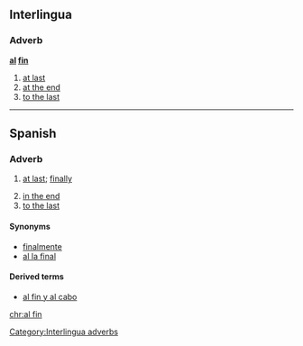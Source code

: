 ==Interlingua==

===Adverb===
'''[[al]] [[fin]]'''

# [[at last]]
# [[at the end]]
# [[to the last]]

[[Category:Interlingua adverbs]]

----

==Spanish==

===Adverb===
{{es-adv|head=[[al]] [[fin]]}}

# {{context|idiomatic|lang=es}} [[at last]]; [[finally]]
# [[in the end]]
# [[to the last]]

====Synonyms====
* [[finalmente]]
* [[al la final]]

====Derived terms====
* [[al fin y al cabo]]

[[chr:al fin]]